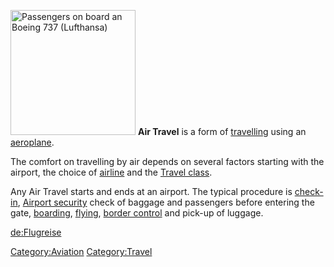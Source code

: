[[Image:B737-500.Economycabin.jpg|thumb|200px|Passengers on board an [[Boeing 737]] (Lufthansa)]]
'''Air Travel''' is a form of [[travelling]] using an [[aeroplane]].

The comfort on travelling by air depends on several factors starting with the airport, the choice of [[airline]] and the [[Travel class]].

Any Air Travel starts and ends at an airport. The typical procedure is [[check-in]], [[Airport security]] check of baggage and passengers before entering the gate, [[boarding]], [[flying]], [[border control]] and pick-up of luggage.

{{commons|Air Travel}}
{{commons|Category:Air travel}}

{{aviation-stub}}
{{tourism-stub}}

[[Category:Aviation]]
[[Category:Travel]]

[[de:Flugreise]]